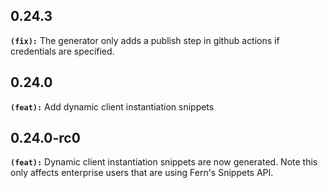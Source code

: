 ## 0.24.3
**`(fix):`** The generator only adds a publish step in github actions if credentials are specified.

## 0.24.0
**`(feat):`** Add dynamic client instantiation snippets

## 0.24.0-rc0
**`(feat):`** Dynamic client instantiation snippets are now generated. Note this only affects enterprise users that are using Fern's Snippets API.


